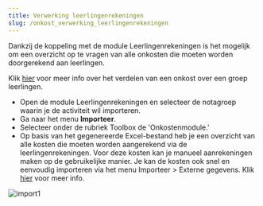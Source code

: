 ```yaml
---
title: Verwerking leerlingenrekeningen
slug: /onkost_verwerking_leerlingenrekeningen
---
```


Dankzij de koppeling met de module Leerlingenrekeningen is het mogelijk om een overzicht op te vragen van alle onkosten die moeten worden doorgerekend aan leerlingen.

Klik [hier](/onkosten/aanvraag_kost/#kosten-doorrekenen-aan-leerlingen) voor meer info over het verdelen van een onkost over een groep leerlingen.

- Open de module Leerlingenrekeningen en selecteer de notagroep waarin je de activiteit wil importeren.
- Ga naar het menu **Importeer**. 
- Selecteer onder de rubriek Toolbox de 'Onkostenmodule.' 
- Op basis van het gegenereerde Excel-bestand heb je een overzicht van alle kosten die moeten worden aangerekend via de leerlingenrekeningen. Voor deze kosten kan je manueel aanrekeningen maken op de gebruikelijke manier. Je kan de kosten ook snel en eenvoudig importeren via het menu Importeer > Externe gegevens. Klik [hier](/leerlingenrekeningen/Importeren/#4-externe-gegevens) voor meer info.

![import1](./import1.png)
